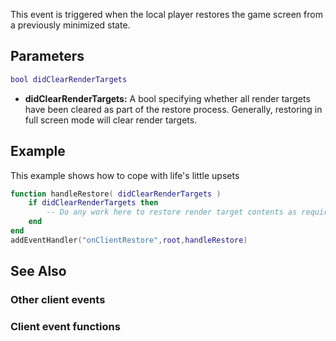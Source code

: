 {{Client event}}
 
This event is triggered when the local player restores the game screen from a previously minimized state.

==Parameters==
<syntaxhighlight lang="lua">
bool didClearRenderTargets
</syntaxhighlight>
*'''didClearRenderTargets:''' A bool specifying whether all render targets have been cleared as part of the restore process. Generally, restoring in full screen mode will clear render targets.

==Example==
This example shows how to cope with life's little upsets 
<syntaxhighlight lang="lua">
function handleRestore( didClearRenderTargets )
    if didClearRenderTargets then
        -- Do any work here to restore render target contents as required
    end
end
addEventHandler("onClientRestore",root,handleRestore)
</syntaxhighlight>

==See Also==
===Other client events===
{{Client_other_events}}
===Client event functions===
{{Client_event_functions}}